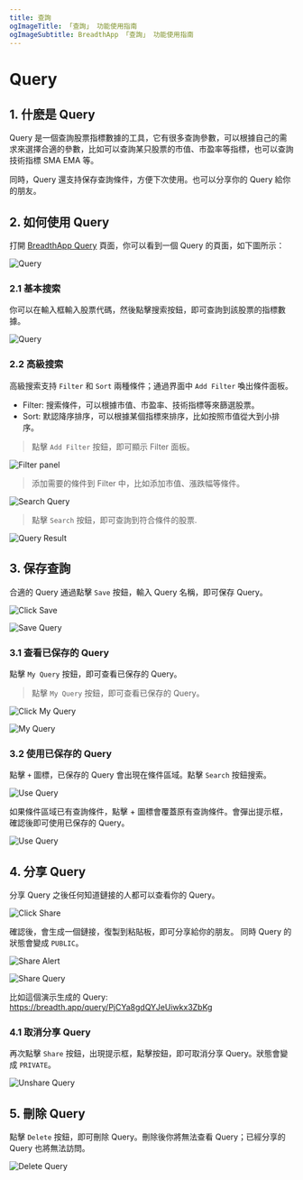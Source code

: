 ```yaml
---
title: 查詢
ogImageTitle: 「查詢」 功能使用指南
ogImageSubtitle: BreadthApp 「查詢」 功能使用指南
---
```


# Query

## 1. 什麽是 Query

Query 是一個查詢股票指標數據的工具，它有很多查詢參數，可以根據自己的需求來選擇合適的參數，比如可以查詢某只股票的市值、市盈率等指標，也可以查詢技術指標 SMA EMA 等。

同時，Query 還支持保存查詢條件，方便下次使用。也可以分享你的 Query 給你的朋友。


## 2. 如何使用 Query

打開 [BreadthApp Query](https://breadth.app/query) 頁面，你可以看到一個 Query 的頁面，如下圖所示：

![Query](https://assets.breadth.app/moon-docs/query/query.png)

### 2.1 基本搜索

你可以在輸入框輸入股票代碼，然後點擊搜索按鈕，即可查詢到該股票的指標數據。

![Query](https://assets.breadth.app/moon-docs/query/search-by-symbol.png)


### 2.2 高級搜索

高級搜索支持 `Filter` 和 `Sort` 兩種條件；通過界面中 `Add Filter` 喚出條件面板。

- Filter: 搜索條件，可以根據市值、市盈率、技術指標等來篩選股票。
- Sort: 默認降序排序，可以根據某個指標來排序，比如按照市值從大到小排序。

>點擊 `Add Filter` 按鈕，即可顯示 Filter 面板。

![Filter panel](https://assets.breadth.app/moon-docs/query/filter-panel.png)

>添加需要的條件到 Filter 中，比如添加市值、漲跌幅等條件。

![Search Query](https://assets.breadth.app/moon-docs/query/filter-sort-panel.png)

>點擊 `Search` 按鈕，即可查詢到符合條件的股票.

![Query Result](https://assets.breadth.app/moon-docs/query/query-result.png)


## 3. 保存查詢

合適的 Query 通過點擊 `Save` 按鈕，輸入 Query 名稱，即可保存 Query。

![Click Save](https://assets.breadth.app/moon-docs/query/click-save.png)

![Save Query](https://assets.breadth.app/moon-docs/query/create-query.png)

### 3.1 查看已保存的 Query

點擊 `My Query` 按鈕，即可查看已保存的 Query。

>點擊 `My Query` 按鈕，即可查看已保存的 Query。

![Click My Query](https://assets.breadth.app/moon-docs/query/click-my-query.png)

![My Query](https://assets.breadth.app/moon-docs/query/saved-query.png)

### 3.2 使用已保存的 Query

點擊 `+` 圖標，已保存的 Query 會出現在條件區域。點擊 `Search` 按鈕搜索。

![Use Query](https://assets.breadth.app/moon-docs/query/use-query.png)

如果條件區域已有查詢條件，點擊 + 圖標會覆蓋原有查詢條件。會彈出提示框，確認後即可使用已保存的 Query。

![Use Query](https://assets.breadth.app/moon-docs/query/use-query-waring.png)

## 4. 分享 Query

分享 Query 之後任何知道鏈接的人都可以查看你的 Query。

![Click Share](https://assets.breadth.app/moon-docs/query/click-share-query.png)

確認後，會生成一個鏈接，復製到粘貼板，即可分享給你的朋友。 同時 Query 的狀態會變成 `PUBLIC`。

![Share Alert](https://assets.breadth.app/moon-docs/query/share-alert.png)

![Share Query](https://assets.breadth.app/moon-docs/query/query-public.png)

比如這個演示生成的 Query: https://breadth.app/query/PjCYa8gdQYJeUiwkx3ZbKg

### 4.1 取消分享 Query

再次點擊 `Share` 按鈕，出現提示框，點擊按鈕，即可取消分享 Query。狀態會變成 `PRIVATE`。

![Unshare Query](https://assets.breadth.app/moon-docs/query/private-query.png)

## 5. 刪除 Query

點擊 `Delete` 按鈕，即可刪除 Query。刪除後你將無法查看 Query；已經分享的 Query 也將無法訪問。

![Delete Query](https://assets.breadth.app/moon-docs/query/delete-query.png)
